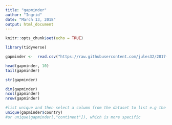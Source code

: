 ```yaml
---
title: "gapminder"
author: "Ingrid"
date: "March 13, 2018"
output: html_document
---
```


```r
knitr::opts_chunk$set(echo = TRUE)
```

```r
library(tidyverse)
```

```r
gapminder <-  read.csv("https://raw.githubusercontent.com/jules32/2017-11-30-MBARI/gh-pages/data/gapminder.csv")
```
```r
head(gapminder, 10)
tail(gapminder)
```
```r
str(gapminder)
```

```r
dim(gapminder)
ncol(gapminder)
nrow(gapminder)
```
```r
#list unique and then select a column from the dataset to list e.g the number of countries in dataset, with $ sign if the beginning of string is the same it might miss it out of the final list
unique(gapminder$country)
#or unique(gapminder[,"continent"]), which is more specific
```

